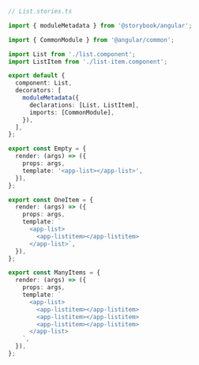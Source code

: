 ```ts
// List.stories.ts

import { moduleMetadata } from '@storybook/angular';

import { CommonModule } from '@angular/common';

import List from './list.component';
import ListItem from './list-item.component';

export default {
  component: List,
  decorators: [
    moduleMetadata({
      declarations: [List, ListItem],
      imports: [CommonModule],
    }),
  ],
};

export const Empty = {
  render: (args) => ({
    props: args,
    template: '<app-list></app-list>',
  }),
};

export const OneItem = {
  render: (args) => ({
    props: args,
    template: `
      <app-list>
        <app-listitem></app-listitem>
      </app-list>`,
  }),
};

export const ManyItems = {
  render: (args) => ({
    props: args,
    template: `
      <app-list>
        <app-listitem></app-listitem>
        <app-listitem></app-listitem>
        <app-listitem></app-listitem>
      </app-list>
    `,
  }),
};
```
